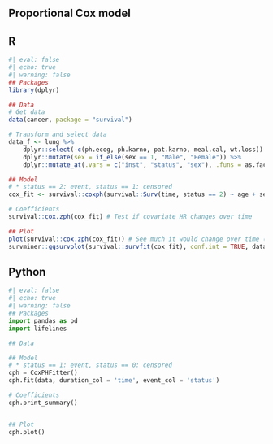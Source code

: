 :::{#exm-Cox}
## Proportional Cox model
:::{.panel-tabset}
## R
```r
#| eval: false
#| echo: true
#| warning: false
## Packages
library(dplyr)

## Data
# Get data
data(cancer, package = "survival")

# Transform and select data
data_f <- lung %>%
    dplyr::select(-c(ph.ecog, ph.karno, pat.karno, meal.cal, wt.loss)) %>%
    dplyr::mutate(sex = if_else(sex == 1, "Male", "Female")) %>%
    dplyr::mutate_at(.vars = c("inst", "status", "sex"), .funs = as.factor)

## Model
# * status == 2: event, status == 1: censored
cox_fit <- survival::coxph(survival::Surv(time, status == 2) ~ age + sex, data_f, ties = "breslow")

# Coefficients
survival::cox.zph(cox_fit) # Test if covariate HR changes over time

## Plot
plot(survival::cox.zph(cox_fit)) # See much it would change over time (when y is constant, it would not change)
survminer::ggsurvplot(survival::survfit(cox_fit), conf.int = TRUE, data)
```

## Python
```python
#| eval: false
#| echo: true
#| warning: false
## Packages
import pandas as pd
import lifelines

## Data

## Model
# * status == 1: event, status == 0: censored
cph = CoxPHFitter()
cph.fit(data, duration_col = 'time', event_col = 'status')

# Coefficients
cph.print_summary()


## Plot
cph.plot()
```
:::
:::